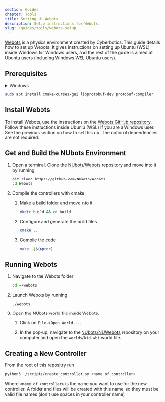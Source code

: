 ```yaml
---
section: Guides
chapter: Tools
title: Setting Up Webots
description: Setup instructions for Webots.
slug: /guides/tools/webots-setup
---
```


[Webots](https://cyberbotics.com/) is a physics environment created by Cyberbotics. This guide details how to set up Webots. It gives instructions on setting up Ubuntu (WSL) inside Windows for Windows users, and the rest of the guide is aimed at Ubuntu users (including Windows WSL Ubuntu users).

## Prerequisites

<details>

<summary>Windows</summary>

1. Follow the instructions for setting up Ubuntu in WSL on the [Getting Started NUbook page under the Windows tab in the Docker section](/guides/main/getting-started#docker).

2. Since Webots uses a GUI, we will need to set up a way to launch and display the program. Use [these instructions](https://medium.com/@chuckdries/installing-gitkraken-in-wsl-2-15bf6459f823) which is for a similar scenario, but with GitKraken instead of Webots. **Take note of the following changes**:

   - You can ignore installing and launching GitKraken. Instead, we will use the Webots instructions later in this guide to install and launch Webots. **Do not** skip the step under 'Installing GitKraken' where you set the DISPLAY environment variable - the other steps are not necessary, but this one is.

   - When running XLaunch configuration, **uncheck 'Native opengl'** on the third window.

   - Run `echo 'export DISPLAY=$(cat /etc/resolv.conf | grep nameserver | awk '\''{print $2; exit;}'\''):0.0' >> ~/.bashrc` in Ubuntu.

   <Alert type='info'>

   To be able to copy and paste into the Ubuntu terminal, right-click on the bar at the top of the Ubuntu window. Then click on **Properties**, and enable **Use Ctrl+Shift+C/V as Copy/Paste** in the **Options** tab. Note that this is <kbd>Ctrl</kbd>+<kbd>Shift</kbd>+<kbd>C</kbd>/<kbd>V</kbd> not <kbd>Ctrl</kbd>+<kbd>C</kbd>/<kbd>V</kbd>.

   </Alert>

3. In Ubuntu run

   ```sh
   sudo apt install libxcb-icccm4 libxcb-image0 libxcb-keysyms1 libxcb-render-util0 libxcb-xfixes0 libxcb-xinerama0 libxcb-xkb1 libxkbcommon-x11-0 libxkbcommon0
   ```

<Alert type='info'>

You will need XLaunch running every time you want to run Webots.

</Alert>

Follow the rest of the steps on this page within Ubuntu.

</details>

```sh
sudo apt install cmake-curses-gui libprotobuf-dev protobuf-compiler
```

## Install Webots

To install Webots, use the instructions on the [Webots GitHub repository](https://github.com/cyberbotics/webots/wiki/Linux-installation). Follow these instructions inside Ubuntu (WSL) if you are a Windows user. See the previous section on how to set this up. The optional dependencies are not required.

## Get and Build the NUbots Environment

1. Open a terminal. Clone the [NUbots/Webots](https://github.com/NUbots/Webots/) repository and move into it by running

   ```sh
   git clone https://github.com/NUbots/Webots
   cd Webots
   ```

2. Compile the controllers with cmake

   1. Make a build folder and move into it

      ```sh
      mkdir build && cd build
      ```

   2. Configure and generate the build files

      ```sh
      cmake ..
      ```

   3. Compile the code

      ```sh
      make -j$(nproc)
      ```

## Running Webots

1. Navigate to the Webots folder

   ```sh
   cd ~/webots
   ```

2. Launch Webots by running

   ```sh
   ./webots
   ```

3. Open the NUbots world file inside Webots.

   1. Click on `File->Open World...`.

   2. In the pop-up, navigate to the [NUbots/NUWebots](https://github.com/NUbots/NUWebots/) repository on your computer and open the `worlds/kid.wbt` world file.

## Creating a New Controller

From the root of this repositry run

```sh
python3 ./scripts/create_controller.py <name of controller>
```

Where `<name of controller>` is the name you want to use for the new controller. A folder and files will be created with this name, so they must be valid file names (don't use spaces in your controller name).
